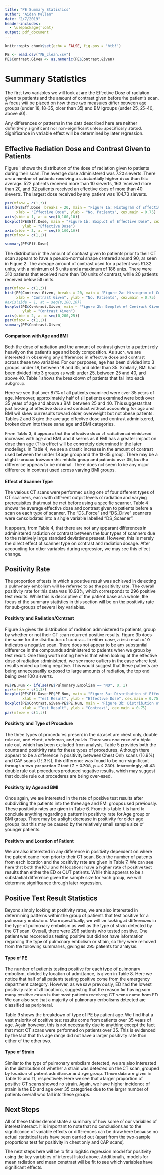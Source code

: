 ```yaml
---
title: "PE Summary Statistics"
author: "Aidan Mullan"
date: "2/7/2019"
header-includes:
  - \usepackage{float}
output: pdf_document
---
```


```r
knitr::opts_chunk$set(echo = FALSE, fig.pos = 'htb!')
```

```r
PE <- read.csv("PE_clean.csv")
PE$Contrast.Given <- as.numeric(PE$Contrast.Given)
```

# Summary Statistics

The first two variables we will look at are the Effective Dose of radiation given to patients and the amount of contrast given before the patient's scan. A focus will be placed on how these two measures differ between age groups (under 18, 18-35, older than 35) and BMI groups (under 25, 25-40, above 40).

\textbf{Note:} Any differences or patterns in the data described here are neither definitively significant nor non-significant unless specifically stated. Significance in variable effect will be determined by later regression.

## Effective Radiation Dose and Contrast Given to Patients

Figure 1 shows the distribution of the dose of radiation given to patients during their scan. The average dose administered was 7.23 sieverts. There are a number of patients receiving a substantially higher dose than this average. 522 patients received more than 10 sieverts, 163 received more than 20, and 32 patients received an effective does of more than 40 sieverts. The largest dose received by any patient was 104.73 sieverts.

```r
par(mfrow = c(1,2))
hist(PE$Eff.Dose, breaks = 20, main = "Figure 1a: Histogram of Effective Dose",
     xlab = "Effective Dose", ylab = "No. Patients", cex.main = 0.75)
axis(side = 1, at = seq(0,100,10))
boxplot(PE$Eff.Dose, main = "Figure 1b: Boxplot of Effective Dose", cex.main = 0.75, 
        ylab = "Effective Dose")
axis(side = 2, at = seq(0,100,10))
par(mfrow = c(1,1))

summary(PE$Eff.Dose)
```

The distribution in the amount of contrast given to patients prior to their CT scan appears to have a pseudo-normal shape centered around 90, as seen in Figure 2. The average amount of contrast used for a patient was 91.32 units, with a minimum of 5 units and a maximum of 186 units. There were 310 patients that received more than 100 units of contrast, while 20 patients received below 50 units.

```r
par(mfrow = c(1,2))
hist(PE$Contrast.Given, breaks = 20, main = "Figure 2a: Histogram of Contrast Given",
     xlab = "Contrast Given", ylab = "No. Patients", cex.main = 0.75)
#axis(side = 1, at = seq(0,100,10))
boxplot(PE$Contrast.Given, main = "Figure 2b: Boxplot of Contrast Given", cex.main = 0.75, 
        ylab = "Contrast Given")
axis(side = 2, at = seq(0,200,25))
par(mfrow = c(1,1))
summary(PE$Contrast.Given)
```

#### Comparison with Age and BMI

Both the dose of radiation and the amount of contrast given to a patient rely heavily on the patient's age and body composition. As such, we are interested in observing any differences in effective dose and contrast across these two variables. For our purposes, age has been divided into 3 groups: under 18, between 18 and 35, and older than 35. Similarly, BMI had been divided into 3 groups as well: under 25, between 25 and 40, and above 40. Table 1 shows the breakdown of patients that fall into each subgroup.


\begin{table}[H] \centering 
  \caption{No. of Patients by Age and BMI groups} 
\begin{tabular}{p{1cm}p{1cm}|p{3cm}p{3cm}p{3cm}|p{2cm}}
\\[-1.8ex] \hline 
\hline
 & & & BMI & \\
 & & $<$25 & 25-40 & $>$40 \\ 
\hline \\[-1.8ex] 
    & $<$18 & 12 (0.4) & 10 (0.3) & 2 (0.1) & 24 (0.9) \\
AGE & 18-35 & 95 (3.6) & 145 (5.4) & 61 (2.3) & 301 (11.3) \\
    & $>$35 & 650 (24.3) & 1336 (50.0) & 363 (13.6) & 2349 (87.8) \\
\hline
    & & 757 (28.3) & 1491 (55.8) & 426 (15.9) & 2674 (100.0) \\
\hline 
\hline \\[-1.8ex]
\multicolumn{6}{l}{\textit{Note:} Percentage of total patients is given in parentheses}
 \end{tabular}
\end{table} 

Here we see that over 87% of all patients examined were over 35 years of age. Moreover, approximately half of all patients examined were both over 35 years of age and above a BMI between  25 and 40. This suggests that just looking at effective dose and contrast without accounting for age and BMI will skew our results toward older, overweight but not obese patients. Tables 2 and 3 give the average effective dose and contrast administered, broken down into these same age and BMI categories.

\begin{table}[H] \centering 
  \caption{Average Effective Dose by Age and BMI groups} 
\begin{tabular}{p{1cm}p{1cm}|p{3cm}p{3cm}p{3cm}|p{2cm}}
\\[-1.8ex] \hline 
\hline
 & & & BMI & \\
 & & $<$25 & 25-40 & $>$40 \\ 
\hline \\[-1.8ex] 
    & $<$18 & 1.540 & 4.416 & 10.633 & 3.412 \\
AGE & 18-35 & 4.008 & 6.086 & 13.983 & 7.002 \\
    & $>$35 & 4.574 & 7.060 & 13.194 & 7.296 \\
\hline
    &       & 4.455 & 6.948 & 13.295 & 7.227 \\
\hline 
\hline \\[-1.8ex]
 \end{tabular}
\end{table} 

\begin{table}[H] \centering 
  \caption{Average Contrast Given by Age and BMI groups} 
\begin{tabular}{p{1cm}p{1cm}|p{3cm}p{3cm}p{3cm}|p{2cm}}
\\[-1.8ex] \hline 
\hline
 & & & BMI & \\
 & & $<$25 & 25-40 & $>$40 \\ 
\hline \\[-1.8ex] 
    & $<$18 & 59.08 & 69.60 & 95.50 & 66.28 \\
AGE & 18-35 & 84.61 & 89.18 & 102.83 & 90.56 \\
    & $>$35 & 87.85 & 90.59 & 103.80 & 91.68 \\
\hline
    &       & 86.98 & 102.94 & 90.31 & 91.32 \\
\hline 
\hline \\[-1.8ex]
 \end{tabular}
\end{table} 

From Table 3, it appears that the effective dose of radiation administered increases with age and BMI, and it seems as if BMI has a greater impact on dose than age (This effect will be concretely determined in the later modeling). In Table 4, we see a drastic increase in the amount of contrast used between the under 18 age group and the 18-35 group. There may be a slight increase between this middle group and patients over 35, but the difference appears to be minimal. There does not seem to be any major difference in contrast used across varying BMI groups.

#### Effect of Scanner Type

The various CT scans were performed using one of four different types of CT scanners, each with different output levels of radiation and varying prerequisites that must be met before using a specific scanner. Table 4 shows the average effective dose and contrast given to patients before a scan on each type of scanner. The "DS_Force" and "DS_Drive" scanners were consolodated into a single variable labelled "DS_Scanner".



\begin{table}[H] \centering 
  \caption{Average Radiation and Contrast by Scanner Type} 
\begin{tabular}{p{3cm}|p{3cm}p{3cm}p{3cm}p{3cm}}
\\[-1.8ex] \hline 
\hline
  & 64SSWoIR & 64SSwIR & 128SSwIR & DS Scanner \\ 
\hline \\[-1.8ex] 
 Effective Dose & 10.696 (8.63) & 9.305 (10.87) & 7.113 (6.87) & 6.962 (8.43) \\
 Contrast & 62.41 (43.36) & 67.01 (40.13) & 68.31 (36.48) & 62.72 (33.47)\\
\hline 
\hline \\[-1.8ex]
\multicolumn{5}{l}{\textit{Note:} One standard deviation is given in parentheses}
 \end{tabular}
\end{table} 

It appears, from Table 4, that there are not any apparant differences in administered radiation or contrast between the four types of scanners due to the relatively large standard deviations present. However, this is merely the direct effect of scanner type on contrast and radiation dosage. After accounting for other variables during regression, we may see this effect change.

## Positivity Rate

The proportion of tests in which a positive result was achieved in detecting a pulmonary embolism will be referred to as the positivity rate. The overall positivity rate for this data was 10.93%, which corresponds to 296 positive test results. While this is descriptive of the patient base as a whole, the focus of the summary statistics in this section will be on the positivity rate for sub-groups of several key variables.

#### Positivity and Radiation/Contrast

Figure 3a gives the distribution of radiation administered to patients, group by whether or not their CT scan returned positive results. Figure 3b does the same for the distribution of contrast. In either case, a test result of 0 indicates a negative scan. There does not appear to be any substantial difference in the compounds administered to patients when we group by test result. One thing worth noting here is that when looking at the effective dose of radiation administered, we see more outliers in the case where test results ended up being negative. This would suggest that these patients are being unnecessarilly exposed to large amounts of radiation, the top end being over 100 sieverts.

```r
PE$PE.Num <- ifelse(PE$Pulmonary.Embolism == "NO", 0, 1)
par(mfrow = c(1,2))
boxplot(PE$Eff.Dose~PE$PE.Num, main = "Figure 3a: Distribution of Effective Dose",
        xlab = "Test Result", ylab = "Effective Dose", cex.main = 0.75)
boxplot(PE$Contrast.Given~PE$PE.Num, main = "Figure 3b: Distribution of Contrast Administered",
        xlab = "Test Result", ylab = "Contrast", cex.main = 0.75)
par(mfrow = c(1,1))
```

#### Positivity and Type of Procedure

The three types of procedures present in the dataset are chest only, double rule out, and chest, abdomen, and pelvis. There was one case of a triple rule out, which has been excluded from analysis. Table 5 provides both the counts and positivity rate for these types of procedures. Although there appears to be a difference in positivity between Chest Only scans (10.9%) and CAP scans (12.3%), this difference was found to be non-significant through a two-proportion Z test (Z = 0.708, p = 0.239). Interestingly, all 43 double rule out procedures produced negative results, which may suggest that double rule out procedures are being over-used.

\begin{table}[H] \centering 
  \caption{Positivity Rate by Type of Procedure} 
\begin{tabular}{p{5cm}p{3cm}p{3cm}}
\\[-1.8ex] \hline 
\hline
 & n & Positivity \\
\hline \\[-1.8ex] 
Chest Only    & 2369 & 0.109  \\
Chest, Abdomen, and Pelvis    & 301 & 0.123  \\
Double Rule Out    & 43 & 0.000  \\
\hline 
\hline \\[-1.8ex]
 \end{tabular}
\end{table} 

#### Positivity by Age and BMI

Once again, we are interested in the rate of positive test results after subdividing the patients into the three age and BMI groups used previously. These positivity rates are given in Table 6. From this table it is hard to conclude anything regarding a pattern in positivity rate for Age group or BMI group. There may be a slight decrease in positivity for older age groups, but this may be caused by the relatively small sample size of younger patients.

\begin{table}[H] \centering 
  \caption{Positivity Rate by Age and BMI groups} 
\begin{tabular}{p{1cm}p{1cm}|p{3cm}p{3cm}p{3cm}|p{2cm}}
\\[-1.8ex] \hline 
\hline
 & & & BMI & \\
 & & $<$25 & 25-40 & $>$40 \\ 
\hline \\[-1.8ex] 
    & $<$18 & 0.083 & 0.300 & 0.000 & 0.160 \\
AGE & 18-35 & 0.116 & 0.124 & 0.115 & 0.117 \\
    & $>$35 & 0.091 & 0.118 & 0.099 & 0.108 \\
\hline
    &       & 0.094 & 0.119 & 0.101 & 0.109 \\
\hline 
\hline \\[-1.8ex]
 \end{tabular}
\end{table} 


#### Positivity and Location of Patient

We are also interested in any difference in positivity dependent on where the patient came from prior to their CT scan. Both the number of patients from each location and the positivity rate are given in Table 7. We can see here that both the ICU and IN locations have a higher rate of positive test results than either the ED or OUT patients. While this appears to be a substantial difference given the sample size for each group, we will determine significance through later regression.

\begin{table}[H] \centering 
  \caption{Positivity Rate by Patient Location} 
\begin{tabular}{p{3cm}p{3cm}p{3cm}}
\\[-1.8ex] \hline 
\hline
 & n & Positivity \\
\hline \\[-1.8ex] 
ED    & 1537 & 0.096  \\
OUT    & 352 & 0.085  \\
IN    & 613 & 0.124  \\
ICU & 211 & 0.153\\
\hline 
\hline \\[-1.8ex]
 \end{tabular}
\end{table} 


## Positive Test Result Statistics

Beyond simply looking at positivity rates, we are also interested in determining patterns within the group of patients that test positive for a pulmonary embolism. More specifically, we will be looking at differences in the type of pulmonary embolism as well as the type of strain detected by the CT scan. Overall, there were 296 patients who tested positive. One patient was recorded as testing positive but did not have information regarding the type of pulmonary embolism or strain, so they were removed from the following summaries, giving us 295 patients for analysis.

#### Type of PE 

The number of patients testing positive for each type of pulmonary embolism, divided by location of admittance, is given in Table 8. Here we notice that half of all patients testing positive come from the emergency department category. However, as we saw previously, ED had the lowest positivity rate of all locations, suggesting that the reason for having som many positive cases is that most patients receiving CT scans came from ED. We can also see that a majority of pulmonary embolisms detected are classified as peripheral. 

\begin{table}[H] \centering 
  \caption{Type of PE by Location Admitted} 
\begin{tabular}{p{1.5cm}p{3.5cm}|p{2cm}p{2cm}p{2cm}p{2cm}|p{2cm}}
\\[-1.8ex] \hline 
\hline
 & & &  \multicolumn{2}{c}{Location} & & \\
 & & ED & OUT & IN & ICU & \\ 
\hline \\[-1.8ex] 
        & Central & 13 (4.4) & 0 (0.0) & 2 (0.7) & 2 (0.7) & 17 (5.8) \\
PE Type & Central and Peripheral & 20 (6.8) & 1 (0.3) & 11 (3.7) & 10 (3.4) & 42 (14.2) \\
        & Peripheral & 115 (39.0) & 17 (5.8) & 62 (21.0) & 42 (14.2) & 236 (80.0) \\
\hline 
    & & 148 (50.2) & 18 (6.1) & 75 (25.8) & 54 (18.3) & 295 (100.0) \\
\hline 
\hline \\[-1.8ex]
\multicolumn{7}{l}{\textit{Note:} Percentage of total patients is given in parentheses}
 \end{tabular}
\end{table} 

Table 9 shows the breakdown of type of PE by patient age. We find that a vast majority of positive test results come from patients over 35 years of age. Again however, this is not necessarily due to anything except the fact that most CT scans were performed on patients over 35. This is evidenced by the fact that this age range did not have a larger positivity rate than either of the other two. 

\begin{table}[H] \centering 
  \caption{Type of PE by Age Group} 
\begin{tabular}{p{1.5cm}p{3.5cm}|p{2cm}p{2cm}p{2cm}|p{2cm}}
\\[-1.8ex] \hline 
\hline
        & & & AGE & & \\
        & & $<$18 & 18-35 & $>$35 &  \\ 
\hline \\[-1.8ex] 
        & Central & 0 (0.0) & 6 (2.0) & 11 (3.7) & 17 (5.8) \\
PE Type & Central and Peripheral & 1 (0.3) & 7 (2.4) & 34 (11.5) & 42 (14.2) \\
        & Peripheral & 3 (1.0) & 23 (7.8) & 210 (71.1) & 236 (80.0) \\
\hline
    & & 4 (1.4) & 36 (12.2) & 256 (86.8) & 295 (100) \\
\hline 
\hline \\[-1.8ex]
\multicolumn{6}{l}{\textit{Note:} Percentage of total sample is given in parentheses}
 \end{tabular}
\end{table} 

#### Type of Strain

Similar to the type of pulmonary embolism detected, we are also interested in the distribution of whether a strain was  detected on the CT scan, grouped by location of patient admittance and age group. These data are given in Table 10 and 11, respectively. Here we see that a larger proportion of positive CT scans showed no strain. Again, we have higher incidence of strain in the ED and age over 35 categories due to the larger number of patients overall who fall into these groups. 

\begin{table}[H] \centering 
  \caption{Detection of Strain by Location Admitted} 
\begin{tabular}{p{1cm}p{2cm}|p{2cm}p{2cm}p{2cm}p{2cm}|p{2cm}}
\\[-1.8ex] \hline 
\hline
        & & & \multicolumn{2}{c}{Location} & & \\
        & & ED & OUT & IN & ICU & \\ 
\hline \\[-1.8ex] 
        & No  & 88 (29.8) & 14 (4.7) & 51 (17.3) & 33 (11.2) & 186 (63.1) \\
Strain  & Yes & 60 (20.3) & 4 (1.4) & 24 (8.1) & 21 (7.1) & 109 (36.9) \\
\hline
    & & 148 (50.2) & 18 (6.1) & 75 (25.4) & 54 (18.3) & 295 (100) \\
\hline 
\hline \\[-1.8ex]
\multicolumn{7}{l}{\textit{Note:} Percentage of total sample is given in parentheses}
 \end{tabular}
\end{table} 

\begin{table}[H] \centering 
  \caption{Type of PE by Age Group} 
\begin{tabular}{p{1cm}p{3cm}|p{3cm}p{3cm}p{3cm}|p{2cm}}
\\[-1.8ex] \hline 
\hline
        & & & AGE &  \\
        & & $<$18 & 18-35 & $>$35 &  \\ 
\hline \\[-1.8ex] 
        & No  & 2 (0.7) & 18 (6.1) & 166 (56.3) & 186 (63.1) \\
Strain  & Yes & 2 (0.7) & 18 (6.1) & 89 (30.2) & 109 (36.9) \\
\hline
    &       & 4 (1.4) & 36 (12.2) & 256 (86.8) & 295 (100) \\
\hline 
\hline \\[-1.8ex]
\multicolumn{6}{l}{\textit{Note:} Percentage of total sample is given in parentheses}
 \end{tabular}
\end{table} 

## Next Steps

All of these tables demonstrate a summary of how some of our variables of interest interact. It is important to note that no conclusions as to the significance of variable effects or differences can be draw here because no actual statistical tests have been carried out (apart from the two-sample proportions test for positivity in chest only and CAP scans).

The next steps here will be to fit a logistic regression model for positivity using the key variables of interest listed above. Additionally, models for mean radiation and mean constrast will be fit to see which variables have significant effects.
